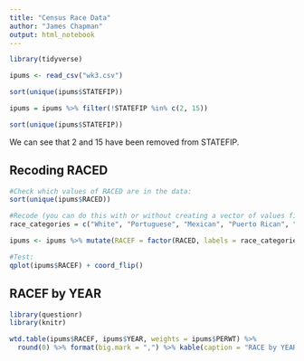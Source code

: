 ---
title: "Census Race Data"
author: "James Chapman"
output: html_notebook
---

```{r results = "hide"}
library(tidyverse)

ipums <- read_csv("wk3.csv")
```

```{r}
sort(unique(ipums$STATEFIP))

ipums = ipums %>% filter(!STATEFIP %in% c(2, 15))

sort(unique(ipums$STATEFIP))
```

We can see that 2 and 15 have been removed from STATEFIP.

## Recoding RACED
```{r}
#Check which values of RACED are in the data:
sort(unique(ipums$RACED))

#Recode (you can do this with or without creating a vector of values first):
race_categories = c("White", "Portuguese", "Mexican", "Puerto Rican", "Black/African American", "Mulatto", "American Indian", "Chinese", "Japanese", "Filipino", "Asian Indian", "Korean", "Native Hawiian", "Other")

ipums <- ipums %>% mutate(RACEF = factor(RACED, labels = race_categories))

#Test:
qplot(ipums$RACEF) + coord_flip()
```


## RACEF by YEAR
```{r}
library(questionr)
library(knitr)

wtd.table(ipums$RACEF, ipums$YEAR, weights = ipums$PERWT) %>% 
  round(0) %>% format(big.mark = ",") %>% kable(caption = "RACE by YEAR, 1870 - 1940")
```

